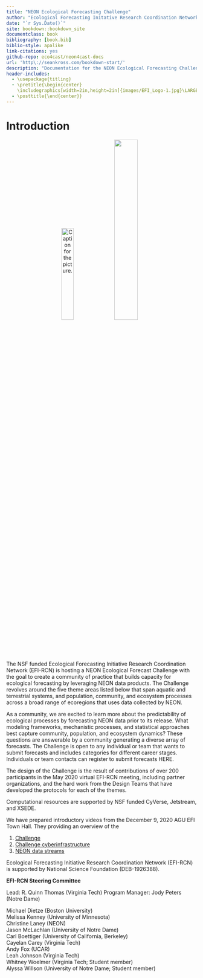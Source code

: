 ```yaml
--- 
title: "NEON Ecological Forecasting Challenge"
author: "Ecological Forecasting Initative Research Coordination Network"
date: "`r Sys.Date()`"
site: bookdown::bookdown_site
documentclass: book
bibliography: [book.bib]
biblio-style: apalike
link-citations: yes
github-repo: eco4cast/neon4cast-docs
url: 'http\://seankross.com/bookdown-start/'
description: "Documentation for the NEON Ecological Forecasting Challenge"
header-includes:
  - \usepackage{titling}
  - \pretitle{\begin{center}
    \includegraphics[width=2in,height=2in]{images/EFI_Logo-1.jpg}\LARGE\\}
  - \posttitle{\end{center}}
---
```



# Introduction {-}

<center>
![Caption for the picture.](images/EFI_Logo-1.jpg){width=25%} 
![](images/nsf-neon-logo.v3.png){width=35%} 
</center>


The NSF funded Ecological Forecasting Initiative Research Coordination Network (EFI-RCN) is hosting a NEON Ecological Forecast Challenge with the goal to create a community of practice that builds capacity for ecological forecasting by leveraging NEON data products. The Challenge revolves around the five theme areas listed below that span aquatic and terrestrial systems, and population, community, and ecosystem processes across a broad range of ecoregions that uses data collected by NEON.

As a community, we are excited to learn more about the predictability of ecological processes by forecasting NEON data prior to its release.  What modeling frameworks, mechanistic processes, and statistical approaches best capture community, population, and ecosystem dynamics? These questions are answerable by a community generating a diverse array of forecasts.  The Challenge is open to any individual or team that wants to submit forecasts and includes categories for different career stages. Individuals or team contacts can register to submit forecasts HERE.

The design of the Challenge is the result of contributions of over 200 participants in the May 2020 virtual EFI-RCN meeting, including partner organizations, and the hard work from the Design Teams that have developed the protocols for each of the themes.

Computational resources are supported by NSF funded CyVerse, Jetstream, and XSEDE.

We have prepared introductory videos from the December 9, 2020 AGU EFI Town Hall.  They providing an overview of the
   
1. [Challenge](https://www.youtube.com/watch?v=deWuTLGspJg&feature=youtu.be)  
2. [Challenge cyberinfrastructure](https://www.youtube.com/watch?v=-tH4dG3yO3U)  
3. [NEON data streams](https://www.youtube.com/watch?v=3viG7QNGvK8&feature=youtu.be)  

Ecological Forecasting Initiative Research Coordination Network (EFI-RCN) is supported by National Science Foundation (DEB-1926388).

**EFI-RCN Steering Committee**

Lead: R. Quinn Thomas (Virginia Tech)
Program Manager: Jody Peters (Notre Dame)

Michael Dietze (Boston University)  
Melissa Kenney (University of Minnesota)   
Christine Laney (NEON)   
Jason McLachlan (University of Notre Dame)   
Carl Boettiger (University of California, Berkeley)   
Cayelan Carey (Virginia Tech)   
Andy Fox (UCAR)   
Leah Johnson (Virginia Tech)   
Whitney Woelmer (Virginia Tech; Student member)   
Alyssa Willson (University of Notre Dame; Student member)  

